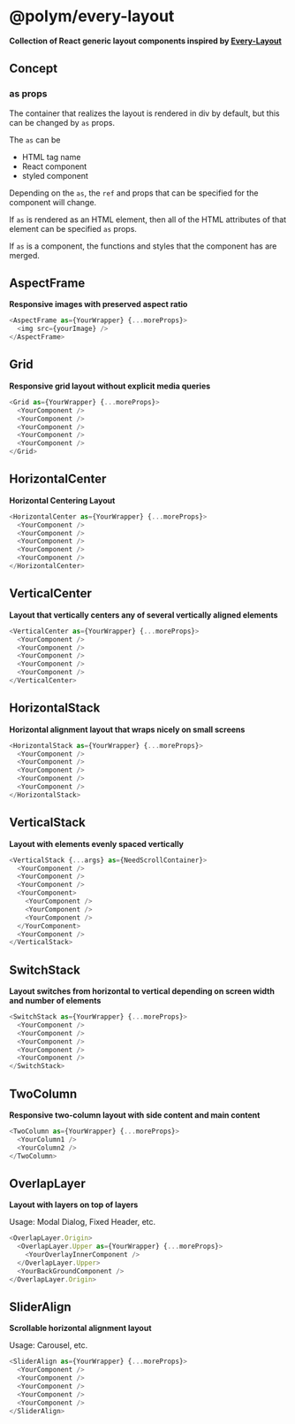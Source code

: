 
<Meta title="Layout/Introduction" />

# @polym/every-layout

**Collection of React generic layout components inspired by [Every-Layout](https://every-layout.dev/)**

## Concept

### as props

The container that realizes the layout is rendered in div by default, but this can be changed by `as` props.

The `as` can be

- HTML tag name
- React component
- styled component

Depending on the `as`, the `ref` and props that can be specified for the component will change.

If `as` is rendered as an HTML element, then all of the HTML attributes of that element can be specified `as` props.

If `as` is a component, the functions and styles that the component has are merged.

## AspectFrame

**Responsive images with preserved aspect ratio**

```ts
<AspectFrame as={YourWrapper} {...moreProps}>
  <img src={yourImage} />
</AspectFrame>
```

## Grid

**Responsive grid layout without explicit media queries**

```ts
<Grid as={YourWrapper} {...moreProps}>
  <YourComponent />
  <YourComponent />
  <YourComponent />
  <YourComponent />
  <YourComponent />
</Grid>
```

## HorizontalCenter

**Horizontal Centering Layout**

```ts
<HorizontalCenter as={YourWrapper} {...moreProps}>
  <YourComponent />
  <YourComponent />
  <YourComponent />
  <YourComponent />
  <YourComponent />
</HorizontalCenter>
```

## VerticalCenter

**Layout that vertically centers any of several vertically aligned elements**

```ts
<VerticalCenter as={YourWrapper} {...moreProps}>
  <YourComponent />
  <YourComponent />
  <YourComponent />
  <YourComponent />
  <YourComponent />
</VerticalCenter>
```

## HorizontalStack

**Horizontal alignment layout that wraps nicely on small screens**

```ts
<HorizontalStack as={YourWrapper} {...moreProps}>
  <YourComponent />
  <YourComponent />
  <YourComponent />
  <YourComponent />
  <YourComponent />
</HorizontalStack>
```

## VerticalStack

**Layout with elements evenly spaced vertically**

```ts
<VerticalStack {...args} as={NeedScrollContainer}>
  <YourComponent />
  <YourComponent />
  <YourComponent />
  <YourComponent>
    <YourComponent />
    <YourComponent />
    <YourComponent />
  </YourComponent>
  <YourComponent />
</VerticalStack>
```

## SwitchStack

**Layout switches from horizontal to vertical depending on screen width and number of elements**

```ts
<SwitchStack as={YourWrapper} {...moreProps}>
  <YourComponent />
  <YourComponent />
  <YourComponent />
  <YourComponent />
  <YourComponent />
</SwitchStack>
```

## TwoColumn

**Responsive two-column layout with side content and main content**

```ts
<TwoColumn as={YourWrapper} {...moreProps}>
  <YourColumn1 />
  <YourColumn2 />
</TwoColumn>
```

## OverlapLayer

**Layout with layers on top of layers**

Usage: Modal Dialog, Fixed Header, etc.

```ts
<OverlapLayer.Origin>
  <OverlapLayer.Upper as={YourWrapper} {...moreProps}>
    <YourOverlayInnerComponent />
  </OverlapLayer.Upper>
  <YourBackGroundComponent />
</OverlapLayer.Origin>
```

## SliderAlign

**Scrollable horizontal alignment layout**

Usage: Carousel, etc.

```ts
<SliderAlign as={YourWrapper} {...moreProps}>
  <YourComponent />
  <YourComponent />
  <YourComponent />
  <YourComponent />
  <YourComponent />
</SliderAlign>
```
